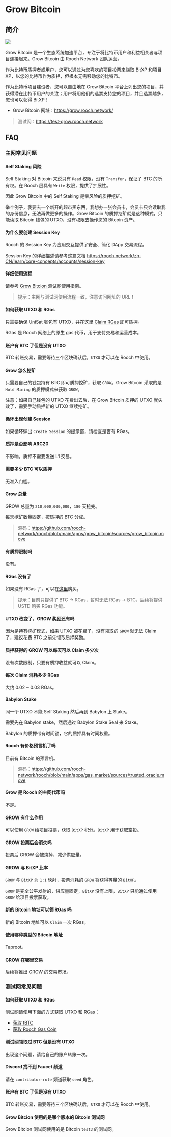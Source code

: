 # Grow Bitcoin

## 简介

![](/docs/grow-bitcoin/grow-bitcoin-home.png)

Grow Bitcoin 是一个生态系统加速平台，专注于将比特币用户和利益相关者与项目连接起来。Grow Bitcoin 由 Rooch Network 团队运营。

作为比特币质押者或用户，您可以通过为您喜欢的项目投票来赚取 BitXP 和项目 XP，以您的比特币作为质押，但根本无需移动您的比特币。

作为比特币项目建设者，您可以自由地在 Grow Bitcoin 平台上列出您的项目，并获得潜在比特币用户的关注；用户将用他们的选票支持您的项目，并且选票越多，您也可以获得 BitXP！

- Grow Bitcoin 网址：https://grow.rooch.network/

> 测试网：https://test-grow.rooch.network

## FAQ

### 主网常见问题

#### Self Staking 风险

Self Staking 对 Bitcoin 来说只有 `Read` 权限，没有 `Transfer`，保证了 BTC 的所有权。在 Rooch 层具有 `Write` 权限，提供了扩展性。

因此 Grow Bitcoin 中的 Self Staking 是零风险的质押挖矿。

举个例子，我要去一个新开的超市买东西，我想办一张会员卡，会员卡只会读取我的身份信息，无法再做更多的操作。Grow Bitcoin 的质押挖矿就是这种模式，只能读取 Bitcoin 钱包的 UTXO，没有权限去操作您的 Bitcoin 资产。

#### 为什么要创建 Session Key

Rooch 的 Session Key 为应用交互提供了安全、简化 DApp 交易流程。

Session Key 的详细描述请参考这篇文档 https://rooch.network/zh-CN/learn/core-concepts/accounts/session-key

#### 详细使用流程

请参考 [Grow Bitcion 测试网使用指南](https://rooch.network/zh-CN/blog/grow-bitcoin-test)。

> 提示：主网与测试网使用流程一致，注意访问网址的 URL！

#### 如何获取 UTXO 和 RGas

只需要确保 UniSat 钱包有 UTXO，并在这里 [Claim RGas](https://portal.rooch.network/faucet) 即可质押。

RGas 是 Rooch 网络上的原生 gas 代币，用于支付交易和运营成本。

#### 账户有 BTC 了但是没有 UTXO

BTC 转账交易，需要等待三个区块确认后，`UTXO` 才可以在 Rooch 中使用。

#### Grow 怎么挖矿

只需要自己的钱包持有 BTC 即可质押挖矿，获取 `GROW`。Grow Bitcoin 采取的是 `Hold Mining` 的质押模式来获取 `GROW`。

注意：如果自己钱包的 UTXO 花费出去后，在 Grow Bitcoin 质押的 UTXO 就失效了，需要手动质押新的 UTXO 继续挖矿。

#### 循环出现创建 Seesion

如果循环弹出 `Create Session` 的提示窗，请检查是否有 RGas。

#### 质押是否影响 ARC20

不影响。质押不需要发送 L1 交易。

#### 需要多少 BTC 可以质押

无准入门槛。

#### Grow 总量

GROW 总量为 `210,000,000,000`，`180` 天挖完。

每天挖矿数量固定，按质押的 BTC 分成。

> 源码：https://github.com/rooch-network/rooch/blob/main/apps/grow_bitcoin/sources/grow_bitcoin.move

#### 有质押限制吗

没有。

#### RGas 没有了

如果没有 RGas 了，可以在[这里](https://portal.rooch.network/gas-swap)购买。

> 提示：目前只提供了 BTC -> RGas，暂时无法 RGas -> BTC，后续将提供 USTD 购买 RGas 功能。

#### UTXO 改变了，GROW 奖励还有吗

因为是持有挖矿模式，如果 UTXO 被花费了，没有领取的 `GROW` 就无法 Claim 了，建议花费 BTC 之前先领取质押奖励。

#### 质押获得的 GROW 可以每天可以 Claim 多少次

没有次数限制，只要有质押收益就可以 Claim。

#### 每次 Claim 消耗多少 RGas

大约 0.02 ~ 0.03 RGas。

#### Babylon Stake

同一个 UTXO 不能 Self Staking 然后再到 Babylon 上 Stake。

需要先在 Babylon stake，然后通过 Babylon Stake Seal 来 Stake。

Babylon 的质押带有时间锁，它的质押具有时间权重。

#### Rooch 有价格预言机了吗

目前有 Bitcoin 的预言机。

> 源码：https://github.com/rooch-network/rooch/blob/main/apps/gas_market/sources/trusted_oracle.move

#### Grow 是 Rooch 的主网代币吗

不是。

#### GROW 有什么作用

可以使用 `GROW` 给项目投票，获取 `BitXP` 积分。`BitXP` 用于获取空投。

#### GROW 投票后会消失吗

投票后 GROW 会被烧掉，减少供应量。

#### GROW 与 BitXP 比率

`GROW` 与 `BitXP` 为 `1:1` 映射，投票消耗的 `GROW` 将获得等量的 `BitXP`。

`GROW` 是完全公平发射的，供应量固定，`BitXP` 没有上限，`BitXP` 只能通过使用 `GROW` 给项目投票获取。

#### 新的 Bitcoin 地址可以领 RGas 吗

新的 Bitcoin 地址可以 `Claim` 一次 RGas。

#### 使用哪种类型的 Bitcoin 地址

Taproot。

#### GROW 在哪里交易

后续将推出 GROW 的交易市场。

### 测试网常见问题

#### 如何获取 UTXO 和 RGas

测试网请使用下面的方式获取 UTXO 和 RGas：

- [获取 tBTC](https://rooch.network/zh-CN/build/getting-started/get-test-btc)
- [获取 Rooch Gas Coin](https://rooch.network/zh-CN/build/getting-started/get-gas-coin)

#### 测试网领取过 BTC 但是没有 UTXO

出现这个问题，请给自己的账户转账一次。

#### Discord 找不到 Faucet 频道

请在 `contributor-role` 频道获取 `seed` 角色。

#### 账户有 BTC 了但是没有 UTXO

BTC 转账交易，需要等待三个区块确认后，`UTXO` 才可以在 Rooch 中使用。

#### Grow Bitcion 使用的是哪个版本的 Bitcoin 测试网

Grow Bitcion 测试网使用的是 Bitcoin `test3` 的测试网。
